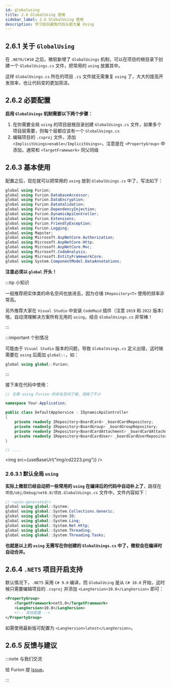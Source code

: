 ```yaml
---
id: globalusing
title: 2.6 GlobalUsing 使用
sidebar_label: 2.6 GlobalUsing 使用
description: 学习如何避免代码头部大量 Using
---
```



## 2.6.1 关于 `GlobalUsing`

在 `.NET6/C#10` 之后，微软新增了 `GlobalUsings` 机制，可以在项目的根目录下创建一个 `GlobalUsings.cs` 文件，把常用的 `using` 放置其中。

这样 `GlobalUsings.cs` 所在的项目 `.cs` 文件就无需重复 `using` 了，大大的提高开发效率，也让代码变的更加简洁。

## 2.6.2 必要配置

**启用 `GlobalUsings` 机制需要以下两个步骤：**

1. 在你需要全局 `using` 的项目层根目录创建 `GlobalUsings.cs` 文件，如果多个项目层需要，则每个层都应该有一个 `GlobalUsings.cs`
2. 编辑项目的 `.csproj` 文件，添加 `<ImplicitUsings>enable</ImplicitUsings>`，注意是在 `<PropertyGroup>` 中添加，通常和 `<TargetFramework>` 同父同级

## 2.6.3 基本使用

配置之后，现在就可以把常用的 `using` 放到 `GlobalUsings.cs` 中了，写法如下：

```cs showLineNumbers title="Furion 推荐的全局命名空间"
global using Furion;
global using Furion.DatabaseAccessor;
global using Furion.DataEncryption;
global using Furion.DataValidation;
global using Furion.DependencyInjection;
global using Furion.DynamicApiController;
global using Furion.Extensions;
global using Furion.FriendlyException;
global using Furion.Logging;
global using Mapster;
global using Microsoft.AspNetCore.Authorization;
global using Microsoft.AspNetCore.Http;
global using Microsoft.AspNetCore.Mvc;
global using Microsoft.CodeAnalysis;
global using Microsoft.EntityFrameworkCore;
global using System.ComponentModel.DataAnnotations;
```

**注意必须以 `global` 开头！**

:::tip 小知识

一般推荐把实体类的命名空间也放进去，因为仓储 `IRepository<T>` 使用的频率非常高。

另外推荐大家在 `Visual Studio` 中安装 `CodeMaid` 插件（注意 `2019` 和 `2022` 版本）哦，自动清理解决方案所有无用的 `using`，结合 `GlobalUsings.cs` 非常棒！

:::

:::important 个别情况

可能由于 `Visual Studio` 版本的问题，导致 `GlobalUsings.cs` 定义出错，这时候需要在 `using` 后面加 `global::`，如：

```cs showLineNumbers
global using global::Furion;
```

:::

接下来在代码中使用：

```cs showLineNumbers {1}
// 无需 using Furion 的命名空间了哦，清爽了不少

namespace Your.Application;

public class DefaultAppService : IDynamicApiController
{
    private readonly IRepository<BoardCard> _boardCardRepository;
    private readonly IRepository<BoardGroup> _boardGroupRepository;
    private readonly IRepository<BoardCardAttachment> _boardCardAttachmentRepository;
    private readonly IRepository<BoardCardUser> _boardCardUserRepository;
}

// ....
```

<img src={useBaseUrl("img/cd2223.png")} />

### 2.6.3.1 默认全局 `using`

**实际上微软已经自动把一些常用的 `using` 在编译后的代码中自动补上了**，路径在 `项目/obj/Debug/net6.0/项目.GlobalUsings.cs` 文件中，文件内容如下：

```cs showLineNumbers
// <auto-generated/>
global using global::System;
global using global::System.Collections.Generic;
global using global::System.IO;
global using global::System.Linq;
global using global::System.Net.Http;
global using global::System.Threading;
global using global::System.Threading.Tasks;
```

**也就是以上的 `using` 无需写在你创建的 `GlobalUsings.cs` 中了，微软会在编译时自动合并。**

## 2.6.4 `.NET5` 项目开启支持

默认情况下，`.NET5` 采用 `C# 9.0` 编译，而 `GlobalUsing` 是从 `C# 10.0` 开始，这时候只需要编辑项目的 `.csproj` 并添加 `<LangVersion>10.0</LangVersion>` 即可：

```xml showLineNumbers {3}
<PropertyGroup>
	<TargetFramework>net5.0</TargetFramework>
    <LangVersion>10.0</LangVersion>
    <!-- 其他配置 -->
</PropertyGroup>
```

如需使用最新版可配置为 `<LangVersion>latest</LangVersion>`。

## 2.6.5 反馈与建议

:::note 与我们交流

给 Furion 提 [Issue](https://gitee.com/dotnetchina/Furion/issues/new?issue)。

:::
